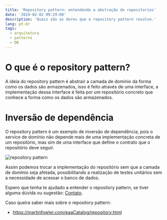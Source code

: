 ```yaml
---
title: 'Repository pattern: entendendo a abstração de repositorios'
date: '2024-02-02 09:29:00'
description: 'Quais são as dores que o repository pattern resolve.'
lang: pt-br
tags:
  - arquitetura
  - patterns
  - DB
---
```



# O que é o repository pattern?

A ideia do repository pattern é abstrair a camada de domínio da forma como os dados são armazenados, 
isso é feito através de uma interface, a implementação dessa interface é feita por um repositório concreto que conhece a forma como os dados são armazenados.

# Inversão de dependência

O repository pattern é um exemplo de inversão de dependência, pois o service de domínio não 
depende mais de uma implementação concreta de um repositório, mas sim de uma interface que define o contrato que o repositório deve seguir.

![repository pattern](https://i.imgur.com/8jcEiqF.png)

Assim podemos trocar a implementação do repositório sem que a camada de domínio seja afetada, possibilitando
a realização de testes unitários sem a necessidade de acessar o banco de dados.

Espero que tenha te ajudado a entender o repository pattern, se tiver alguma dúvida ou sugestão: [Contato](https://preis.tech/contato).

Caso queira saber mais sobre o repository pattern:
- https://martinfowler.com/eaaCatalog/repository.html
